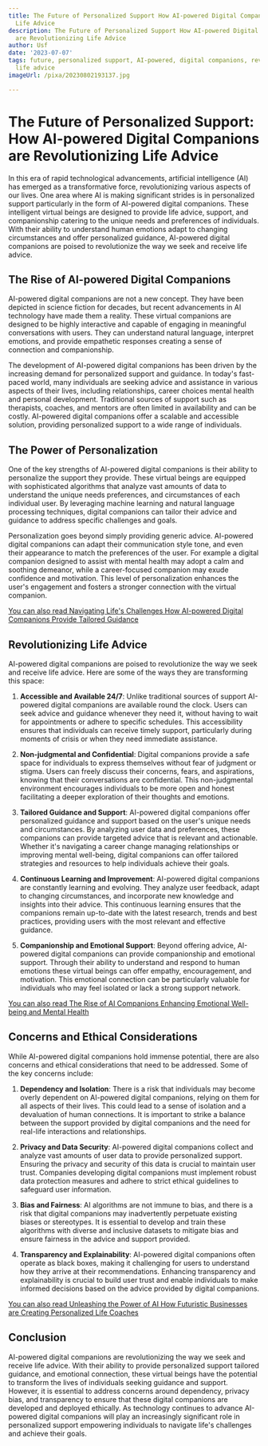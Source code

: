 ```yaml
---
title: The Future of Personalized Support How AI-powered Digital Companions are Revolutionizing
  Life Advice
description: The Future of Personalized Support How AI-powered Digital Companions
  are Revolutionizing Life Advice
author: Usf
date: '2023-07-07'
tags: future, personalized support, AI-powered, digital companions, revolutionizing,
  life advice
imageUrl: /pixa/20230802193137.jpg

---
```

# The Future of Personalized Support: How AI-powered Digital Companions  are Revolutionizing Life Advice

In this era of  rapid technological advancements, artificial intelligence (AI) has emerged as a transformative force, revolutionizing various aspects of our lives. One  area where  AI  is making significant strides  is in personalized support particularly in  the form of AI-powered digital companions. These intelligent virtual beings are designed to provide life advice, support, and companionship  catering to the unique needs and preferences of individuals. With their ability to understand human emotions adapt to changing circumstances and offer  personalized guidance, AI-powered digital companions are poised to revolutionize the way we seek and receive life advice.

## The  Rise of AI-powered Digital Companions

AI-powered digital companions are not a new concept. They have  been depicted in science fiction for  decades, but recent advancements  in AI technology  have made them a reality. These virtual companions are designed to be highly interactive and  capable  of engaging in meaningful conversations with users. They can understand natural  language,  interpret emotions, and provide empathetic  responses creating  a sense of connection and  companionship.

The development of AI-powered digital  companions has been driven by the increasing demand for  personalized support and guidance. In today's fast-paced world,  many individuals are seeking advice and  assistance in various  aspects of their lives, including relationships, career choices mental health and  personal development. Traditional sources  of support such as therapists, coaches, and mentors are often limited in availability and  can be costly. AI-powered digital  companions offer a scalable and accessible solution,  providing personalized support to a wide range  of individuals.

## The Power of Personalization

One of the key strengths of AI-powered digital companions is their ability to personalize the support  they provide.  These  virtual beings are equipped with sophisticated algorithms that  analyze vast amounts of data  to understand the unique needs  preferences, and circumstances of each individual user. By leveraging machine learning and natural  language processing techniques, digital companions can tailor their advice and guidance to address specific challenges  and goals.

Personalization goes beyond simply providing generic advice. AI-powered digital  companions can  adapt their communication style tone, and  even their appearance to  match the preferences of the user. For example a digital companion designed to assist with mental health may adopt a calm and soothing demeanor, while a career-focused companion may exude confidence and motivation. This level of  personalization enhances  the  user's engagement  and fosters a stronger connection with the virtual companion.

[You can also read Navigating  Life's Challenges How AI-powered Digital  Companions Provide Tailored Guidance](Navigating%20Life%27s%20Challenges%20How%20AI-powered%20Digital%20Companions%20Provide%20Tailored%20Guidance)


## Revolutionizing Life Advice

AI-powered digital companions are poised to revolutionize the way we seek and receive life advice. Here are some of the  ways they are transforming this space:

1. **Accessible and Available  24/7**: Unlike traditional sources of support AI-powered  digital companions  are available round the clock. Users can seek advice and guidance whenever they need it, without having to wait for appointments or adhere to specific schedules. This accessibility ensures that individuals can receive timely support, particularly during moments of crisis or when they need immediate assistance.

2.  **Non-judgmental and Confidential**: Digital companions provide a safe space for individuals to express themselves  without fear of judgment or stigma. Users can freely discuss their concerns, fears, and aspirations, knowing that their conversations are confidential. This non-judgmental environment encourages individuals to be more  open and honest facilitating a deeper exploration of their thoughts and emotions.

3. **Tailored Guidance  and Support**: AI-powered  digital companions offer personalized guidance and support based on the user's unique needs and circumstances. By analyzing user data and preferences, these  companions can provide targeted advice that  is relevant and  actionable. Whether it's navigating a career  change managing relationships or improving mental well-being, digital  companions can offer tailored strategies and resources to help individuals achieve their goals.

4. **Continuous Learning and Improvement**: AI-powered digital companions are constantly learning and evolving. They  analyze  user feedback,  adapt to changing circumstances, and incorporate new  knowledge and insights into their advice. This continuous learning  ensures that the companions remain up-to-date  with the latest research, trends and  best practices, providing  users with the most relevant and effective guidance.

5. **Companionship and Emotional Support**: Beyond offering advice, AI-powered  digital companions can provide companionship and emotional  support.  Through their ability to understand and respond to human emotions these virtual  beings can offer empathy, encouragement, and motivation. This emotional connection can be particularly  valuable for individuals who may feel isolated or lack a strong support network.

[You can also read The Rise of AI Companions Enhancing Emotional Well-being and Mental Health](The%20Rise%20of%20AI%20Companions%20Enhancing%20Emotional%20Well-being%20and%20Mental%20Health)


## Concerns and Ethical Considerations

While AI-powered digital companions hold  immense potential, there are also concerns and ethical considerations that need to be addressed. Some of  the key concerns include:

1. **Dependency and Isolation**: There is a risk that individuals may become overly dependent on AI-powered  digital companions, relying on them  for all  aspects of their lives. This could lead to a sense of isolation and a devaluation of human connections. It is important to strike a balance between the support provided by  digital companions  and the need for real-life  interactions and relationships.

2. **Privacy and Data Security**: AI-powered digital companions collect and  analyze vast amounts of user data to provide personalized  support. Ensuring the privacy and  security of this  data is crucial to maintain user trust. Companies developing digital companions must implement  robust data protection measures and adhere to  strict  ethical  guidelines to safeguard user information.

3. **Bias and Fairness**:  AI algorithms are not immune to bias, and there is a risk that digital companions may inadvertently perpetuate existing biases or  stereotypes. It is essential to develop and  train these algorithms with  diverse and inclusive datasets to mitigate bias and ensure fairness in the advice and support provided.

4. **Transparency and Explainability**: AI-powered digital companions often operate as black boxes, making it challenging for users to understand how  they arrive at their recommendations. Enhancing transparency and explainability is crucial to build user trust and enable individuals to make informed decisions based on the advice provided by  digital companions.

[You  can also read Unleashing the Power of AI How Futuristic Businesses are Creating Personalized Life Coaches](Unleashing%20the%20Power%20of%20AI%20How%20Futuristic%20Businesses%20are%20Creating%20Personalized%20Life%20Coaches)


## Conclusion

AI-powered digital companions are revolutionizing the way  we seek and receive life advice. With their ability  to provide personalized support tailored guidance, and emotional connection, these virtual beings  have the potential to  transform the lives of individuals seeking guidance and support.  However, it  is essential to address concerns around dependency, privacy bias, and transparency to ensure that these digital  companions  are developed and deployed ethically. As technology continues to advance AI-powered digital companions will play an increasingly significant role in personalized support empowering individuals to navigate life's challenges and achieve their goals.